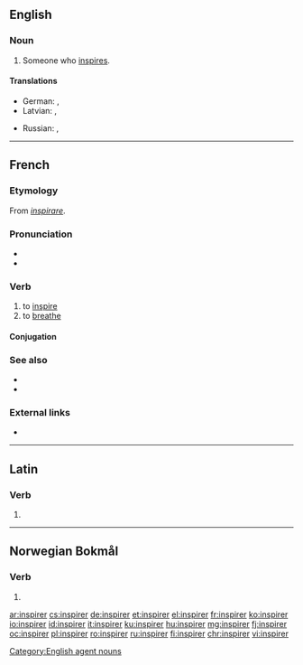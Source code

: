 ==English==

===Noun===
{{en-noun}}

# Someone who [[inspire]]s.

====Translations====
{{trans-top|someone who inspires}}
* German: {{t|de|Inspirator|m}}, {{t|de|Inspiratorin|f}}
* Latvian: {{t|lv|inspirators|m}}, {{t|lv|inspiratore|f}}
{{trans-mid}}
* Russian: {{t+|ru|вдохнови́тель|m}}, {{t+|ru|вдохнови́тельница|f}}
{{trans-bottom}}

[[Category:English agent nouns]]

----

==French==

===Etymology===
From {{etyl|la|fr}} ''[[inspirare]]''.

===Pronunciation===
* {{audio|Fr-inspirer.ogg|audio|lang=fr}}
* {{IPA|/ɛ̃s.pi.ʁe/|lang=fr}}

===Verb===
{{fr-verb}}

# to [[inspire]]
# to [[breathe]]

====Conjugation====
{{fr-conj-auto}}

===See also===
* {{l|fr|respirer}}
* {{l|fr|expirer}}

===External links===
* {{R:TLFi}}

----

==Latin==

===Verb===
{{la-verb-form|īnspīrer}}

# {{inflection of|īnspīrō||1|s|pres|pasv|subj|lang=la}}

----

==Norwegian Bokmål==

===Verb===
{{head|nb|verb form}}

# {{form of|imperative|inspirere|lang=nb}}

[[ar:inspirer]]
[[cs:inspirer]]
[[de:inspirer]]
[[et:inspirer]]
[[el:inspirer]]
[[fr:inspirer]]
[[ko:inspirer]]
[[io:inspirer]]
[[id:inspirer]]
[[it:inspirer]]
[[ku:inspirer]]
[[hu:inspirer]]
[[mg:inspirer]]
[[fj:inspirer]]
[[oc:inspirer]]
[[pl:inspirer]]
[[ro:inspirer]]
[[ru:inspirer]]
[[fi:inspirer]]
[[chr:inspirer]]
[[vi:inspirer]]